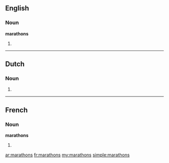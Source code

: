 ==English==

===Noun===
'''marathons'''

# {{plural of|[[marathon]]}}

----

==Dutch==

===Noun===
{{infl|nl}}

# {{nl-noun-form|pl=1|marathon}}

----

==French==

===Noun===
'''marathons''' {{m|p}}

# {{plural of|[[marathon]]|lang=fr}}

[[ar:marathons]]
[[fr:marathons]]
[[my:marathons]]
[[simple:marathons]]